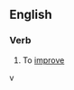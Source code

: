 ==English==

===Verb===
{{en-verb|gets better|getting better|got better|gotten better}}

# {{idiom}} To [[improve]]
v